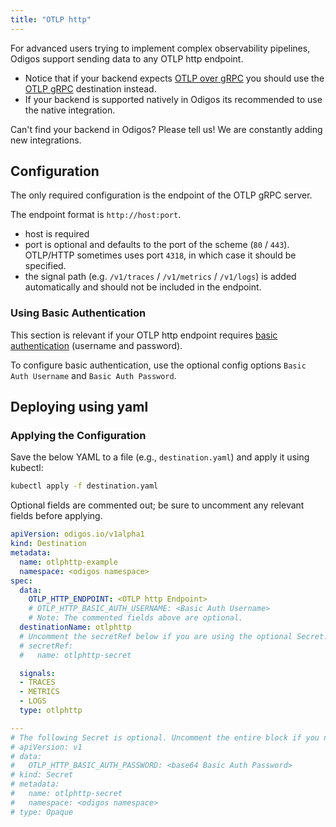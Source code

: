 ```yaml
---
title: "OTLP http"
---
```


For advanced users trying to implement complex observability pipelines, Odigos support sending data to any OTLP http endpoint.

- Notice that if your backend expects [OTLP over gRPC](https://opentelemetry.io/docs/specs/otel/protocol/exporter/#configuration-options) you should use the [OTLP gRPC](/backends/otlp) destination instead.
- If your backend is supported natively in Odigos its recommended to use the native integration.

<Tip>
  Can't find your backend in Odigos? Please tell us! We are constantly
  adding new integrations.
</Tip>

## Configuration

The only required configuration is the endpoint of the OTLP gRPC server.

The endpoint format is `http://host:port`.
- host is required
- port is optional and defaults to the port of the scheme (`80` / `443`). OTLP/HTTP sometimes uses port `4318`, in which case it should be specified.
- the signal path (e.g. `/v1/traces` / `/v1/metrics` / `/v1/logs`) is added automatically and should not be included in the endpoint.

### Using Basic Authentication

This section is relevant if your OTLP http endpoint requires [basic authentication](https://en.wikipedia.org/wiki/Basic_access_authentication) (username and password).

To configure basic authentication, use the optional config options `Basic Auth Username` and `Basic Auth Password`.


## Deploying using yaml

### Applying the Configuration
Save the below YAML to a file (e.g., `destination.yaml`) and apply it using kubectl:

```bash
kubectl apply -f destination.yaml
```
Optional fields are commented out; be sure to uncomment any relevant fields before applying.


```yaml
apiVersion: odigos.io/v1alpha1
kind: Destination
metadata:
  name: otlphttp-example
  namespace: <odigos namespace>
spec:
  data:
    OTLP_HTTP_ENDPOINT: <OTLP http Endpoint>
    # OTLP_HTTP_BASIC_AUTH_USERNAME: <Basic Auth Username>
    # Note: The commented fields above are optional.
  destinationName: otlphttp
  # Uncomment the secretRef below if you are using the optional Secret.
  # secretRef:
  #   name: otlphttp-secret

  signals:
  - TRACES
  - METRICS
  - LOGS
  type: otlphttp

---
# The following Secret is optional. Uncomment the entire block if you need to use it.
# apiVersion: v1
# data:
#   OTLP_HTTP_BASIC_AUTH_PASSWORD: <base64 Basic Auth Password>
# kind: Secret
# metadata:
#   name: otlphttp-secret
#   namespace: <odigos namespace>
# type: Opaque
```